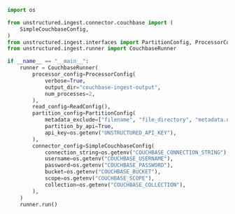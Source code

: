 ```python Python
import os

from unstructured.ingest.connector.couchbase import (
    SimpleCouchbaseConfig,
)
from unstructured.ingest.interfaces import PartitionConfig, ProcessorConfig, ReadConfig
from unstructured.ingest.runner import CouchbaseRunner

if __name__ == "__main__":
    runner = CouchbaseRunner(
        processor_config=ProcessorConfig(
            verbose=True,
            output_dir="couchbase-ingest-output",
            num_processes=2,
        ),
        read_config=ReadConfig(),
        partition_config=PartitionConfig(
            metadata_exclude=["filename", "file_directory", "metadata.data_source.date_processed"],
            partition_by_api=True,
            api_key=os.getenv("UNSTRUCTURED_API_KEY"),
        ),
        connector_config=SimpleCouchbaseConfig(
            connection_string=os.getenv("COUCHBASE_CONNECTION_STRING"),
            username=os.getenv("COUCHBASE_USERNAME"),
            password=os.getenv("COUCHBASE_PASSWORD"),
            bucket=os.getenv("COUCHBASE_BUCKET"),
            scope=os.getenv("COUCHBASE_SCOPE"),
            collection=os.getenv("COUCHBASE_COLLECTION"),
        ),
    )
    runner.run()
```
